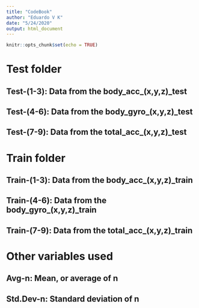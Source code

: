 ```yaml
---
title: "CodeBook"
author: "Eduardo V K"
date: "5/24/2020"
output: html_document
---
```


```r
knitr::opts_chunk$set(echo = TRUE)
```

# Test folder

## Test-(1-3): Data from the body_acc_(x,y,z)_test

## Test-(4-6): Data from the body_gyro_(x,y,z)_test

## Test-(7-9): Data from the total_acc_(x,y,z)_test

# Train folder

## Train-(1-3): Data from the body_acc_(x,y,z)_train

## Train-(4-6): Data from the body_gyro_(x,y,z)_train

## Train-(7-9): Data from the total_acc_(x,y,z)_train

# Other variables used

## Avg-n: Mean, or average of n
## Std.Dev-n: Standard deviation of n